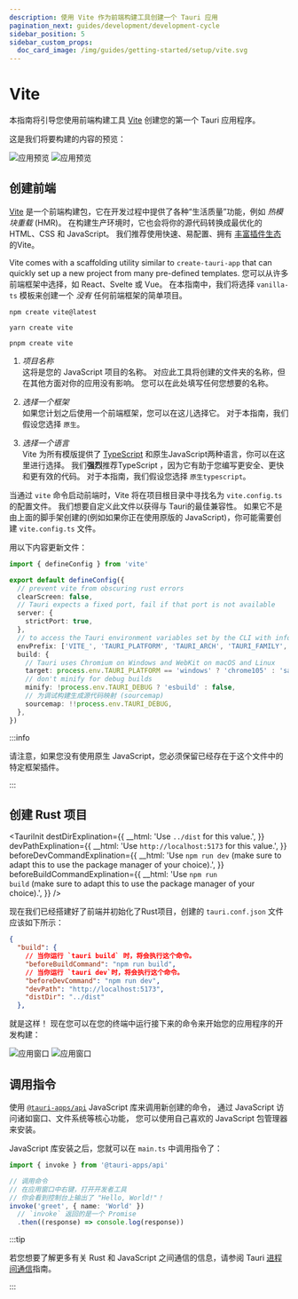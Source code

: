 ```yaml
---
description: 使用 Vite 作为前端构建工具创建一个 Tauri 应用
pagination_next: guides/development/development-cycle
sidebar_position: 5
sidebar_custom_props:
  doc_card_image: /img/guides/getting-started/setup/vite.svg
---
```



# Vite

本指南将引导您使用前端构建工具 [Vite][] 创建您的第一个 Tauri 应用程序。

<Intro />
<CreateTauriAppGuide />

这是我们将要构建的内容的预览：

![应用预览](/img/guides/getting-started/setup/vite/vite-light.png#gh-light-mode-only) ![应用预览](/img/guides/getting-started/setup/vite/vite-dark.png#gh-dark-mode-only)

## 创建前端

[Vite][] 是一个前端构建包，它在开发过程中提供了各种“生活质量”功能，例如 _热模块重载_ (HMR)。 在构建生产环境时，它也会将你的源代码转换成最优化的 HTML、CSS 和 JavaScript。 我们推荐使用快速、易配置、拥有 [丰富插件生态][awesome-vite]的Vite。

Vite comes with a scaffolding utility similar to `create-tauri-app` that can quickly set up a new project from many pre-defined templates. 您可以从许多前端框架中选择，如 React、Svelte 或 Vue。 在本指南中，我们将选择 `vanilla-ts` 模板来创建一个 _没有_ 任何前端框架的简单项目。

<Tabs groupId="package-manager">
  <TabItem value="npm">

```shell
npm create vite@latest
```

  </TabItem>

  <TabItem value="Yarn">

```shell
yarn create vite
```

  </TabItem>

  <TabItem value="pnpm">

```shell
pnpm create vite
```

  </TabItem>
</Tabs>

1. _项目名称_  
   这将是您的 JavaScript 项目的名称。 对应此工具将创建的文件夹的名称，但在其他方面对你的应用没有影响。 您可以在此处填写任何您想要的名称。

2. _选择一个框架_  
   如果您计划之后使用一个前端框架，您可以在这儿选择它。 对于本指南，我们假设您选择 `原生`。

3. _选择一个语言_  
   Vite 为所有模版提供了 [TypeScript][] 和原生JavaScript两种语言，你可以在这里进行选择。 我们**强烈**推荐TypeScript ，因为它有助于您编写更安全、更快和更有效的代码。 对于本指南，我们假设您选择 `原生typescript`。

当通过 `vite` 命令启动前端时，Vite 将在项目根目录中寻找名为 `vite.config.ts` 的配置文件。 我们想要自定义此文件以获得与 Tauri的最佳兼容性。 如果它不是由上面的脚手架创建的(例如如果你正在使用原版的 JavaScript)，你可能需要创建 `vite.config.ts` 文件。

用以下内容更新文件：

```typescript title=vite.config.ts
import { defineConfig } from 'vite'

export default defineConfig({
  // prevent vite from obscuring rust errors
  clearScreen: false,
  // Tauri expects a fixed port, fail if that port is not available
  server: {
    strictPort: true,
  },
  // to access the Tauri environment variables set by the CLI with information about the current target
  envPrefix: ['VITE_', 'TAURI_PLATFORM', 'TAURI_ARCH', 'TAURI_FAMILY', 'TAURI_PLATFORM_VERSION', 'TAURI_PLATFORM_TYPE', 'TAURI_DEBUG'],
  build: {
    // Tauri uses Chromium on Windows and WebKit on macOS and Linux
    target: process.env.TAURI_PLATFORM == 'windows' ? 'chrome105' : 'safari13',
    // don't minify for debug builds
    minify: !process.env.TAURI_DEBUG ? 'esbuild' : false,
    // 为调试构建生成源代码映射 (sourcemap)
    sourcemap: !!process.env.TAURI_DEBUG,
  },
})
```

:::info

请注意，如果您没有使用原生 JavaScript，您必须保留已经存在于这个文件中的特定框架插件。

:::

## 创建 Rust 项目

<TauriInit destDirExplination={{ __html: 'Use <code>../dist</code> for this value.', }} devPathExplination={{ __html: 'Use <code>http://localhost:5173</code> for this value.', }} beforeDevCommandExplination={{ __html: 'Use <code>npm run dev</code> (make sure to adapt this to use the package manager of your choice).', }} beforeBuildCommandExplination={{ __html: 'Use <code>npm run build</code> (make sure to adapt this to use the package manager of your choice).', }} />

现在我们已经搭建好了前端并初始化了Rust项目，创建的 `tauri.conf.json` 文件应该如下所示：

```json title=src-tauri/tauri.conf.json
{
  "build": {
    // 当你运行 `tauri build` 时，将会执行这个命令。
    "beforeBuildCommand": "npm run build",
    // 当你运行 `tauri dev`时，将会执行这个命令。
    "beforeDevCommand": "npm run dev",
    "devPath": "http://localhost:5173",
    "distDir": "../dist"
  },
```

就是这样！ 现在您可以在您的终端中运行接下来的命令来开始您的应用程序的开发构建：

<Command name="dev" />

![应用窗口](/img/guides/getting-started/setup/vite/vite-dev-light.png#gh-light-mode-only) ![应用窗口](/img/guides/getting-started/setup/vite/vite-dev-dark.png#gh-dark-mode-only)

## 调用指令

<Commands />

使用 [`@tauri-apps/api`][] JavaScript 库来调用新创建的命令， 通过 JavaScript 访问诸如窗口、文件系统等核心功能， 您可以使用自己喜欢的 JavaScript 包管理器来安装。

<InstallTauriApi />

JavaScript 库安装之后，您就可以在 `main.ts` 中调用指令了：

```typescript title=src/main.ts
import { invoke } from '@tauri-apps/api'

// 调用命令
// 在应用窗口中右键，打开开发者工具
// 你会看到控制台上输出了 "Hello, World!"！
invoke('greet', { name: 'World' })
  // `invoke` 返回的是一个 Promise
  .then((response) => console.log(response))
```

:::tip

若您想要了解更多有关 Rust 和 JavaScript 之间通信的信息，请参阅 Tauri [进程间通信][inter-process-communication]指南。

:::

[Vite]: https://vitejs.dev
[TypeScript]: https://www.typescriptlang.org
[awesome-vite]: https://github.com/vitejs/awesome-vite#plugins
[`@tauri-apps/api`]: ../../../api/js/
[inter-process-communication]: ../../../references/architecture/inter-process-communication/readme.md
